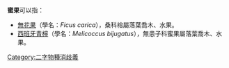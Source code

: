 '''蜜果'''可以指：
* [[無花果|無花果]]（學名：''Ficus carica''），桑科榕屬落葉喬木、水果。
* [[西班牙青檸|西班牙青檸]]（學名：''Melicoccus bijugatus''），無患子科蜜果屬落葉喬木、水果。

{{disambig}}
[[Category:二字物種消歧義|Category:二字物種消歧義]]